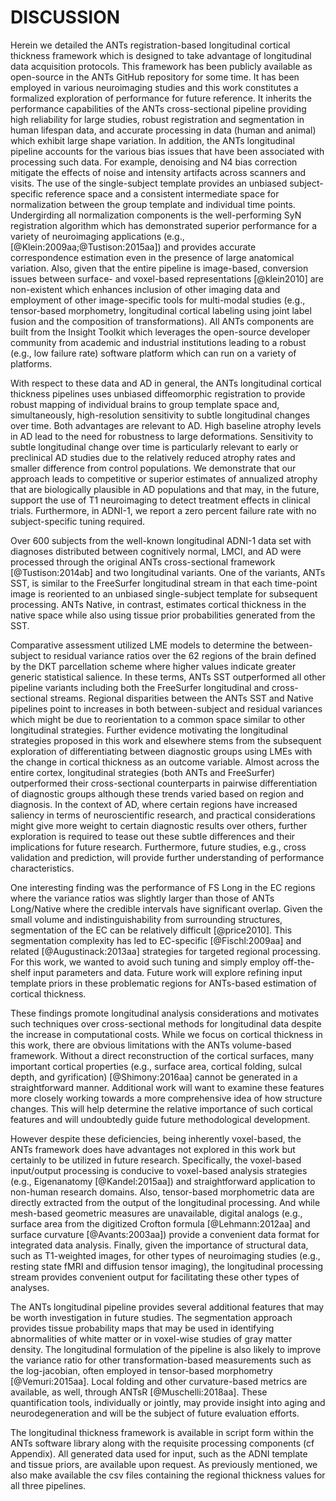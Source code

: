 
# DISCUSSION {-}

Herein we detailed the ANTs registration-based longitudinal cortical
thickness framework which is designed to take advantage of longitudinal data acquisition
protocols.  This framework has been publicly available as open-source
in the ANTs GitHub repository for some time.  It has been employed in various neuroimaging
studies and this work constitutes a formalized exploration of performance for future reference.
It inherits the performance capabilities of the ANTs cross-sectional
pipeline providing high reliability for large studies, robust registration and segmentation in
human lifespan data, and accurate processing in data (human and animal) which exhibit large shape
variation.  In addition, the ANTs longitudinal pipeline accounts for the various bias issues that
have been associated with processing such data.
For example, denoising and N4 bias correction mitigate the effects
of noise and intensity artifacts across scanners and visits.  The use of the single-subject
template provides an unbiased subject-specific reference space and a consistent intermediate
space for normalization between the group template and individual time points.  Undergirding
all normalization components is the well-performing SyN registration algorithm which
has demonstrated superior performance for a variety of neuroimaging applications (e.g.,
[@Klein:2009aa;@Tustison:2015aa]) and provides accurate correspondence
estimation even in the presence of large anatomical variation. Also, given that the entire pipeline is
image-based, conversion issues between surface- and voxel-based representations [@klein2010]
are non-existent which enhances inclusion of other imaging data and
employment of other image-specific tools for
multi-modal studies (e.g., tensor-based morphometry,
longitudinal cortical labeling using joint label fusion and
the composition of transformations).
All ANTs components are built from the Insight Toolkit
which leverages the open-source developer community from academic and industrial
institutions leading to a robust (e.g., low failure rate) software platform which
can run on a variety of platforms.


With respect to these data and AD in general, the ANTs longitudinal cortical
thickness pipelines uses unbiased diffeomorphic registration to provide robust mapping of
individual brains to group template space and, simultaneously, high-resolution sensitivity
to subtle longitudinal changes over time.  Both advantages are relevant to AD.  High baseline
atrophy levels in AD lead to the need for robustness to large deformations.  Sensitivity to
subtle longitudinal change over time is particularly relevant to early or preclinical AD
studies due to the relatively reduced atrophy rates and smaller difference from control
populations.  We demonstrate that our approach leads to competitive or superior estimates
of annualized atrophy that are biologically plausible in AD populations and that may, in
the future, support the use of T1 neuroimaging to detect treatment effects in clinical trials.
Furthermore, in ADNI-1, we report a
zero percent failure rate  with no subject-specific tuning required.

Over 600 subjects from the well-known longitudinal ADNI-1 data set
with diagnoses distributed between cognitively normal, LMCI, and AD were
processed through the original ANTs cross-sectional framework [@Tustison:2014ab] and
two longitudinal variants.  One of the variants, ANTs SST, is
similar to the FreeSurfer longitudinal stream in that each time-point image is
reoriented to an unbiased single-subject template for subsequent processing.
ANTs Native, in contrast, estimates cortical thickness in the native
space while also using tissue prior probabilities generated from the SST.

Comparative assessment utilized LME models to determine the between-subject to
residual variance ratios over the 62 regions of the brain defined by the
DKT parcellation scheme where higher values indicate greater generic
statistical salience.  In these terms, ANTs SST outperformed all other pipeline variants
including both the FreeSurfer longitudinal and cross-sectional streams.
Regional disparities between the ANTs SST and Native pipelines point to increases
in both between-subject and residual variances which might be due to
reorientation to a common space similar to other longitudinal strategies.
Further evidence motivating the longitudinal strategies proposed in this work
and elsewhere stems from the subsequent exploration of differentiating between
diagnostic groups using LMEs with the change in cortical thickness as an outcome
variable.  Almost across the entire cortex, longitudinal strategies (both ANTs
and FreeSurfer) outperformed their cross-sectional counterparts in pairwise
differentiation of diagnostic groups although these trends varied based on region
and diagnosis.  In the context of AD, where certain regions have increased saliency
in terms of neuroscientific research, and practical considerations might give
more weight to certain diagnostic results over others, further exploration is
required to tease out these subtle differences and their implications for future
research. Furthermore, future studies, e.g., cross validation
and prediction, will provide further understanding of performance characteristics.

One interesting finding was the performance of FS Long in the EC regions where
the variance ratios was slightly larger than those of ANTs Long/Native where the credible intervals
have significant overlap.  Given the  small volume and indistinguishability from surrounding
structures, segmentation of the EC can be relatively difficult [@price2010].
This segmentation complexity has led to EC-specific [@Fischl:2009aa] and related
[@Augustinack:2013aa] strategies for targeted regional processing.
For this work, we wanted to avoid such tuning and simply employ off-the-shelf
input parameters and data.  Future work will explore refining input template priors
in these problematic regions for ANTs-based estimation of cortical thickness.

These findings promote longitudinal analysis
considerations and motivates such techniques over cross-sectional methods
for longitudinal data despite the increase in computational costs.
While we focus on cortical thickness in this work,
there are obvious limitations with the ANTs volume-based
framework.  Without a direct reconstruction of the cortical surfaces,
many important cortical properties (e.g., surface area, cortical folding,
sulcal depth, and gyrification) [@Shimony:2016aa]
cannot be generated in a
straightforward manner.  Additional work will want to examine these features
more closely working towards a more comprehensive idea of how structure
changes.  This will help determine the relative importance of such cortical
features and will undoubtedly guide future methodological development.
\textcolor{blue}{Finally, it should be noted that while the current findings
certainly have utility, they are limited to a specific population and
the community would benefit from replication and exploration in other populations.}

However despite these deficiencies, being inherently voxel-based, the ANTs framework does have
advantages not explored in this work but certainly to be utilized in
future research.  Specifically, the voxel-based input/output processing
is conducive to voxel-based analysis strategies (e.g., Eigenanatomy
 [@Kandel:2015aa])
and straightforward application to non-human research domains.  Also, tensor-based
morphometric data are directly extracted from the output of the longitudinal
processing.  And while mesh-based geometric measures are unavailable,
digital analogs (e.g., surface area from the digitized Crofton formula
[@Lehmann:2012aa] and surface curvature [@Avants:2003aa]) provide a convenient
data format for integrated data analysis. Finally, given the importance
of structural data, such as T1-weighted images, for other types of neuroimaging studies
(e.g., resting state fMRI and diffusion tensor imaging), the longitudinal
processing stream provides convenient output for facilitating these
other types of analyses.

The ANTs longitudinal pipeline provides several additional features that
may be worth investigation in future studies.  The segmentation approach
provides tissue probability maps that may be used in identifying abnormalities
of white matter or in voxel-wise studies of gray matter density.  The longitudinal
formulation of the pipeline is also likely to improve the variance ratio for other
transformation-based measurements such as the log-jacobian, often employed in
tensor-based morphometry [@Vemuri:2015aa].  Local folding
and other curvature-based metrics are available, as well, through ANTsR
[@Muschelli:2018aa].  These quantification tools, individually or jointly,
may provide insight into aging and neurodegeneration and will be the
subject of future evaluation efforts.

The longitudinal thickness framework is available in script form
within the ANTs software library along with the requisite processing components
(cf Appendix).  All generated data used for input, such as the ADNI template and tissue priors, are available
upon request.  As previously mentioned, we also make available the csv files
containing the regional thickness values for all three pipelines.

\clearpage
